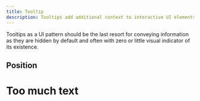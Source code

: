 ```yaml
---
title: Tooltip
description: Tooltips add additional context to interactive UI elements and appear on mouse hover or keyboard focus.
---
```


<Alert variant="warning">
  <AlertDescription>
    Tooltips as a UI pattern should be the last resort for conveying information as
    they are hidden by default and often with zero or little visual indicator of its existence.
  </AlertDescription>
</Alert>

<Example name="ui.Tooltip" prefix="tootlip-default" />

## Position

<Example name="ui.TooltipPosition" prefix="tootlip-position" />

# Too much text

<Example name="ui.TooltipBig" prefix="tootlip-big" />

